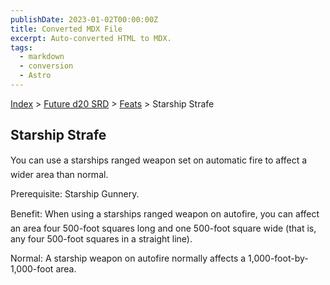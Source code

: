 ```yaml
---
publishDate: 2023-01-02T00:00:00Z
title: Converted MDX File
excerpt: Auto-converted HTML to MDX.
tags:
  - markdown
  - conversion
  - Astro
---
```






[Index](-index) > [Future d20 SRD](future-d20-srd-index) > [Feats](future-d20-srd-feats-index) > Starship Strafe




## Starship Strafe


You can use a starships ranged weapon set on automatic fire to affect a wider area than normal.


Prerequisite: Starship Gunnery.


Benefit: When using a starships ranged weapon on autofire, you can affect an area four 500-foot squares long and one 500-foot square wide (that is, any four 500-foot squares in a straight line).


Normal: A starship weapon on autofire normally affects a 1,000-foot-by-1,000-foot area.



